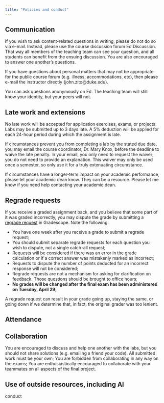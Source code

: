 ```yaml
---
title: "Policies and conduct"
---
```


## Communication

If you wish to ask content-related questions in writing, please do not do so via e-mail. Instead, please use the course discussion forum Ed Discussion. That way all members of the teaching team can see your question, and all students can benefit from the ensuing discussion. You are also encouraged to answer one another’s questions.

If you have questions about personal matters that may not be appropriate for the public course forum (e.g. illness, accommodations, etc), then please e-mail the instructor directly (john.zito\@duke.edu).

::: callout-note
You can ask questions anonymously on Ed. The teaching team will still know your identity, but your peers will not.
:::

## Late work and extensions

No late work will be accepted for application exercises, exams, or projects. Labs may be submitted up to 3 days late. A 5% deduction will be applied for each 24-hour period during which the assignment is late.

If circumstances prevent you from completing a lab by the stated due date, you may email the course coordinator, Dr. Mary Knox, before the deadline to waive the late penalty. In your email, you only need to request the waiver; you do not need to provide an explanation. This waiver may only be used once a semester, so only use it for a truly extenuating circumstance.

If circumstances have a longer-term impact on your academic performance, please let your academic dean know. They can be a resource. Please let me know if you need help contacting your academic dean.

## Regrade requests

If you receive a graded assignment back, and you believe that some part of it was graded incorrectly, you may dispute the grade by submitting a [regrade request](https://guides.gradescope.com/hc/en-us/articles/21854736042253-Submitting-a-Regrade-Request) in Gradescope. Note the following:

-   You have one week after you receive a grade to submit a regrade request;
-   You should submit separate regrade requests for each question you wish to dispute, not a single catch-all request;
-   Requests will be considered if there was an error in the grade calculation or if a correct answer was mistakenly marked as incorrect;
-   Requests to dispute the number of points deducted for an incorrect response will not be considered;
-   Regrade requests are not a mechanism for asking for clarification on feedback. Those questions should be brought to office hours;
-   **No grades will be changed after the final exam has been administered on Tuesday, April 29**;

::: callout-warning
A regrade request can result in your grade going up, staying the same, or going down if we determine that, in fact, the original grader was too lenient.
:::

## Attendance

## Collaboration

You are encouraged to discuss and help one another with the labs, but you should not share solutions (e.g. emailing a friend your code). All submitted work must be your own; You are forbidden from collaborating in any way on the exams; You are enthusiastically encouraged to collaborate with your teammates on all aspects of the final project.

## Use of outside resources, including AI

conduct
